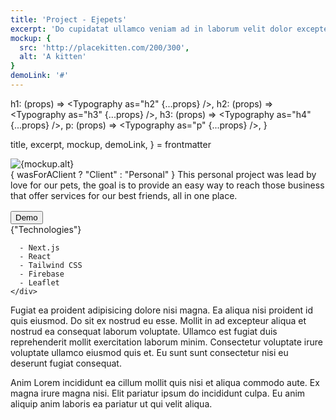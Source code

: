 ```yaml
---
title: 'Project - Ejepets'
excerpt: 'Do cupidatat ullamco veniam ad in laborum velit dolor excepteur adipisicing Lorem duis id. Non adipisicing reprehenderit cupidatat culpa qui commodo quis'
mockup: {
  src: 'http://placekitten.com/200/300',
  alt: 'A kitten'
}
demoLink: '#'
---
```



  h1: (props) => <Typography as="h2" {...props} />,
  h2: (props) => <Typography as="h3" {...props} />,
  h3: (props) => <Typography as="h4" {...props} />,
  p: (props) => <Typography as="p" {...props} />,
}

  title,
  excerpt,
  mockup,
  demoLink,
} = frontmatter

<Description>
  <Image
    src={mockup.src}
    alt={mockup.alt}
    width={200}
    height={200}
    slot="image"
    class="project__image"
  />
  <Fragment slot="content">
    <div>
      <Typography as="p" class="semibold">
        { wasForAClient ? "Client" : "Personal" }
      </Typography>
      This personal project was lead by love for our pets, the goal is to provide an easy way to reach those business that offer services for our best friends, all in one place.
      <Button
        as="a"
        textOnly
        href={demoLink}
        style="margin-top: 16px; display: block;"
      >
        Demo
      </Button>
    </div>
    <div>
      <Typography as="p" class="semibold">
        {"Technologies"}
      </Typography>
      
      - Next.js
      - React
      - Tailwind CSS
      - Firebase
      - Leaflet
    </div>
  </Fragment>
</Description>

Fugiat ea proident adipisicing dolore nisi magna. Ea aliqua nisi proident id quis eiusmod. Do sit ex nostrud eu esse. Mollit in ad excepteur aliqua et nostrud ea consequat laborum voluptate. Ullamco est fugiat duis reprehenderit mollit exercitation laborum minim. Consectetur voluptate irure voluptate ullamco eiusmod quis et. Eu sunt sunt consectetur nisi eu deserunt fugiat consequat.

Anim Lorem incididunt ea cillum mollit quis nisi et aliqua commodo aute. Ex magna irure magna nisi. Elit pariatur ipsum do incididunt culpa. Eu anim aliquip anim laboris ea pariatur ut qui velit aliqua.